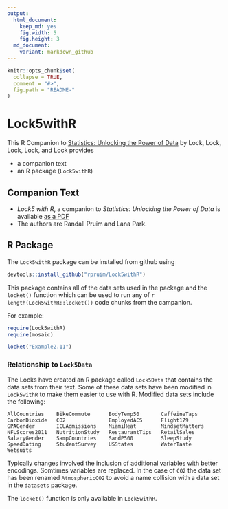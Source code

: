 ```yaml
---
output:
  html_document:
    keep_md: yes
    fig.width: 5
    fig.height: 3
  md_document:
    variant: markdown_github
---
```


<!-- README.md is generated from README.Rmd. Please edit that file -->

```r
knitr::opts_chunk$set(
  collapse = TRUE,
  comment = "#>",
  fig.path = "README-"
)
```

Lock5withR
==========

This R Companion to 
[Statistics: Unlocking the Power of Data](http://lock5stat.com/)
by Lock, Lock, Lock, Lock, and Lock provides

 * a companion text 
 * an R package (`Lock5withR`)

## Companion Text

 * *Lock5 with R*, a companion to *Statistics: Unlocking the Power of Data* 
 is available 
 [as a PDF](https://github.com/rpruim/Lock5withR/blob/master/Book/Lock5withR.pdf) 
 * The authors are Randall Pruim and Lana Park.  
 
## R Package

The `Lock5withR` package can be installed from github using

```r
devtools::install_github("rpruim/Lock5withR")
```

This package contains all of the data sets used in the package and the `locket()` function which can be used to run any of 
`r length(Lock5withR::locket())` code chunks from the campanion.  

For example:

```r
require(Lock5withR)
require(mosaic)
```
```r
locket("Example2.11")
```

### Relationship to `Lock5Data`

The Locks have created an R package called `Lock5Data` that contains the data sets from their text.
Some of these data sets have been modified in `Lock5withR` to make them easier to use with R.  Modified data sets include the following:

```
AllCountries    BikeCommute      BodyTemp50       CaffeineTaps 
CarbonDioxide   CO2              EmployedACS      Flight179 
GPAGender       ICUAdmissions    MiamiHeat        MindsetMatters 
NFLScores2011   NutritionStudy   RestaurantTips   RetailSales 
SalaryGender    SampCountries    SandP500         SleepStudy 
SpeedDating     StudentSurvey    USStates         WaterTaste 
Wetsuits
```
Typically changes involved the inclusion of additional variables with better encodings.  Somtimes 
variables are replaced.  In the case of `CO2` the data set has been renamed `AtmosphericCO2` to 
avoid a name collision with a data set in the `datasets` package.

The `locket()` function is only available in `Lock5withR`.